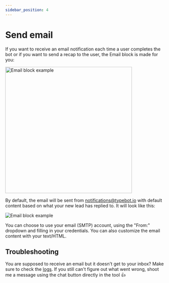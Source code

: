 ```yaml
---
sidebar_position: 4
---
```



# Send email

If you want to receive an email notification each time a user completes the bot or if you want to send a recap to the user, the Email block is made for you:

<img
  src="/img/blocks/integrations/email.png"
  width="400"
  alt="Email block example"
/>

By default, the email will be sent from notifications@typebot.io with default content based on what your new lead has replied to. It will look like this:

<img
  src="/img/blocks/integrations/default-email.png"
  alt="Email block example"
/>

You can choose to use your email (SMTP) account, using the "From:" dropdown and filling in your credentials.
You can also customize the email content with your text/HTML.

## Troubleshooting

You are supposed to receive an email but it doesn't get to your inbox? Make sure to check the [logs](/editor/results). If you still can't figure out what went wrong, shoot me a message using the chat button directly in the tool 👍
